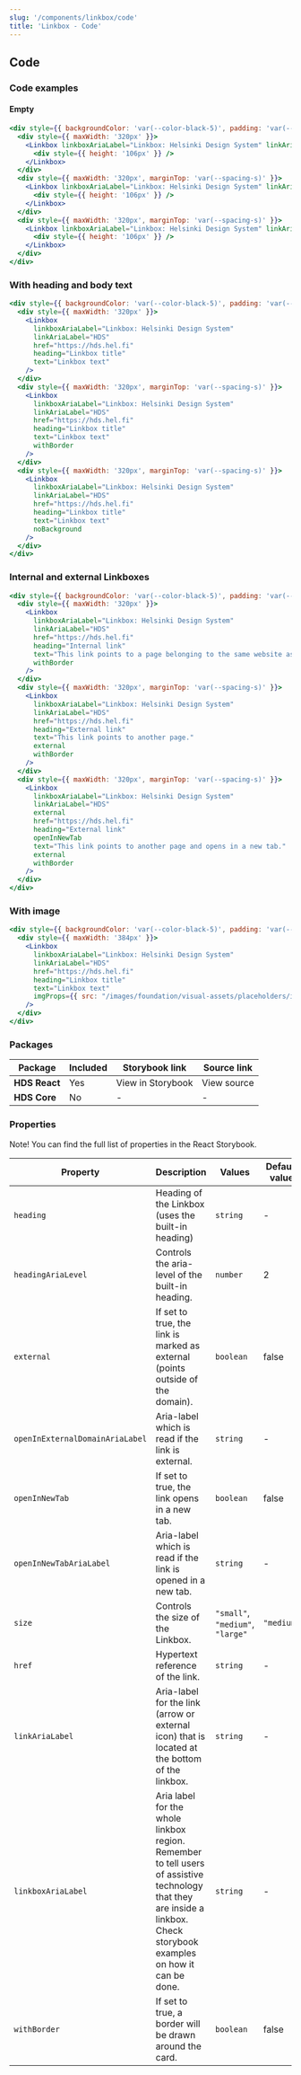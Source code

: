 ```yaml
---
slug: '/components/linkbox/code'
title: 'Linkbox - Code'
---
```




## Code

### Code examples 

#### Empty
<Playground>

```jsx
<div style={{ backgroundColor: 'var(--color-black-5)', padding: 'var(--spacing-s)' }}>
  <div style={{ maxWidth: '320px' }}>
    <Linkbox linkboxAriaLabel="Linkbox: Helsinki Design System" linkAriaLabel="HDS" href="https://hds.hel.fi">
      <div style={{ height: '106px' }} />
    </Linkbox>
  </div>
  <div style={{ maxWidth: '320px', marginTop: 'var(--spacing-s)' }}>
    <Linkbox linkboxAriaLabel="Linkbox: Helsinki Design System" linkAriaLabel="HDS" href="https://hds.hel.fi" withBorder>
      <div style={{ height: '106px' }} />
    </Linkbox>
  </div>
  <div style={{ maxWidth: '320px', marginTop: 'var(--spacing-s)' }}>
    <Linkbox linkboxAriaLabel="Linkbox: Helsinki Design System" linkAriaLabel="HDS" href="https://hds.hel.fi" noBackground>
      <div style={{ height: '106px' }} />
    </Linkbox>
  </div>
</div>
```

</Playground>

### With heading and body text
<Playground>


```jsx
<div style={{ backgroundColor: 'var(--color-black-5)', padding: 'var(--spacing-s)' }}>
  <div style={{ maxWidth: '320px' }}>
    <Linkbox
      linkboxAriaLabel="Linkbox: Helsinki Design System"
      linkAriaLabel="HDS"
      href="https://hds.hel.fi"
      heading="Linkbox title"
      text="Linkbox text"
    />
  </div>
  <div style={{ maxWidth: '320px', marginTop: 'var(--spacing-s)' }}>
    <Linkbox
      linkboxAriaLabel="Linkbox: Helsinki Design System"
      linkAriaLabel="HDS"
      href="https://hds.hel.fi"
      heading="Linkbox title"
      text="Linkbox text"
      withBorder
    />
  </div>
  <div style={{ maxWidth: '320px', marginTop: 'var(--spacing-s)' }}>
    <Linkbox
      linkboxAriaLabel="Linkbox: Helsinki Design System"
      linkAriaLabel="HDS"
      href="https://hds.hel.fi"
      heading="Linkbox title"
      text="Linkbox text"
      noBackground
    />
  </div>
</div>
```


</Playground>

### Internal and external Linkboxes
<Playground>


```jsx
<div style={{ backgroundColor: 'var(--color-black-5)', padding: 'var(--spacing-s)' }}>
  <div style={{ maxWidth: '320px' }}>
    <Linkbox
      linkboxAriaLabel="Linkbox: Helsinki Design System"
      linkAriaLabel="HDS"
      href="https://hds.hel.fi" 
      heading="Internal link" 
      text="This link points to a page belonging to the same website as the current page."
      withBorder
    />
  </div>
  <div style={{ maxWidth: '320px', marginTop: 'var(--spacing-s)' }}>
    <Linkbox
      linkboxAriaLabel="Linkbox: Helsinki Design System"
      linkAriaLabel="HDS"
      href="https://hds.hel.fi"
      heading="External link" 
      text="This link points to another page."
      external
      withBorder
    />
  </div>
  <div style={{ maxWidth: '320px', marginTop: 'var(--spacing-s)' }}>
    <Linkbox
      linkboxAriaLabel="Linkbox: Helsinki Design System"
      linkAriaLabel="HDS"
      external
      href="https://hds.hel.fi"
      heading="External link" 
      openInNewTab
      text="This link points to another page and opens in a new tab."
      external
      withBorder
    />
  </div>
</div>
```


</Playground>

### With image
<Playground>


```jsx
<div style={{ backgroundColor: 'var(--color-black-5)', padding: 'var(--spacing-s)' }}>
  <div style={{ maxWidth: '384px' }}>
    <Linkbox
      linkboxAriaLabel="Linkbox: Helsinki Design System"
      linkAriaLabel="HDS"
      href="https://hds.hel.fi"
      heading="Linkbox title"
      text="Linkbox text"
      imgProps={{ src: "/images/foundation/visual-assets/placeholders/image-m@3x.png", maxWidth: 384, height: 245 }}
    />
  </div>
</div>
```


</Playground>

### Packages
| Package           | Included                      | Storybook link                                                                                                                      | Source link   |
| ----------------- | ----------------------------- | ----------------------------------------------------------------------------------------------------------------------------------- | ------------- |
| **HDS React**     | <IconCheckCircleFill /> Yes   | <Link size="M" external href="/storybook/react/?path=/story/components-linkbox-empty-for-custom-content--default">View in Storybook</Link> | <Link size="M" external href="https://github.com/City-of-Helsinki/helsinki-design-system/tree/master/packages/react/src/components/link">View source</Link> |
| **HDS Core**      | <IconCrossCircle /> No        | - | - |

### Properties
Note! You can find the full list of properties in the <Link size="M" href="/storybook/react/?path=/story/components-linkbox-empty-for-custom-content--default" external>React Storybook.</Link>

| Property                        | Description                                                                                                                                                             | Values                           | Default value |
| ------------------------------- | ----------------------------------------------------------------------------------------------------------------------------------------------------------------------- | -------------------------------- | ------------- |
| `heading`                       | Heading of the Linkbox (uses the built-in heading)                                                                                                                      | `string`                         | -             |
| `headingAriaLevel`              | Controls the aria-level of the built-in heading.                                                                                                                        | `number`                         | 2             |
| `external`                      | If set to true, the link is marked as external (points outside of the domain).                                                                                          | `boolean`                        | false         |
| `openInExternalDomainAriaLabel` | Aria-label which is read if the link is external.                                                                                                                       | `string`                         | -             |
| `openInNewTab`                  | If set to true, the link opens in a new tab.                                                                                                                            | `boolean`                        | false         |
| `openInNewTabAriaLabel`         | Aria-label which is read if the link is opened in a new tab.                                                                                                            | `string`                         | -             |
| `size`                          | Controls the size of the Linkbox.                                                                                                                                       | `"small"`, `"medium"`, `"large"` | `"medium"`    |
| `href`                          | Hypertext reference of the link.                                                                                                                                        | `string`                         | -             |
| `linkAriaLabel`                 | Aria-label for the link (arrow or external icon) that is located at the bottom of the linkbox.                                                                          | `string`                         | -             |
| `linkboxAriaLabel`              | Aria label for the whole linkbox region. Remember to tell users of assistive technology that they are inside a linkbox. Check storybook examples on how it can be done. | `string`                         | -             |
| `withBorder`                    | If set to true, a border will be drawn around the card.                                                                                                                 | `boolean`                        | false         |
